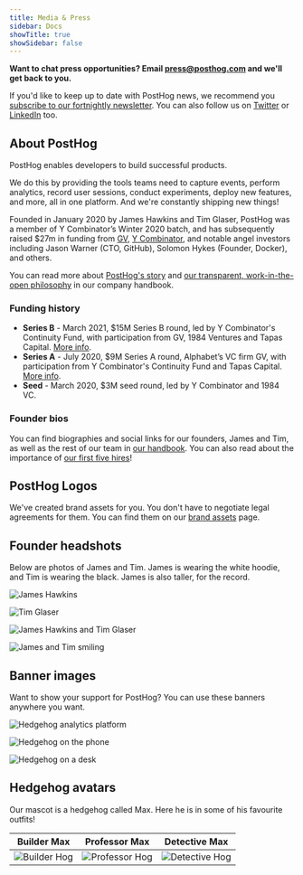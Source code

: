 ```yaml
---
title: Media & Press
sidebar: Docs
showTitle: true
showSidebar: false
---
```


**Want to chat press opportunities? Email [press@posthog.com](mailto:press@posthog.com) and we'll get back to you.**

If you'd like to keep up to date with PostHog news, we recommend you [subscribe to our fortnightly newsletter](https://newsletter.posthog.com/subscribe). You can also follow us on [Twitter](https://twitter.com/posthog) or [LinkedIn](https://www.linkedin.com/company/posthog) too. 

## About PostHog

PostHog enables developers to build successful products. 

We do this by providing the tools teams need to capture events, perform analytics, record user sessions, conduct experiments, deploy new features, and more, all in one platform. And we're constantly shipping new things!

Founded in January 2020 by James Hawkins and Tim Glaser, PostHog was a member of Y Combinator’s Winter 2020 batch, and has subsequently raised $27m in funding from [GV](https://www.gv.com/), [Y Combinator](https://www.ycombinator.com/), and notable angel investors including Jason Warner (CTO, GitHub), Solomon Hykes (Founder, Docker), and others.

You can read more about [PostHog's story](/handbook/company/story) and [our transparent, work-in-the-open philosophy](/handbook/company/culture) in our company handbook. 

### Funding history

- **Series B** - March 2021, $15M Series B round, led by Y Combinator's Continuity Fund, with participation from GV, 1984 Ventures and Tapas Capital. [More info](/blog/15-million-series-b).
- **Series A** - July 2020, $9M Series A round, Alphabet’s VC firm GV, with participation from Y Combinator's Continuity Fund and Tapas Capital. [More info](/blog/posthog-announces-9-million-dollar-series-A). 
- **Seed** - March 2020, $3M seed round, led by Y Combinator and 1984 VC.

### Founder bios

You can find biographies and social links for our founders, James and Tim, as well as the rest of our team in [our handbook](/people). You can also read about the importance of [our first five hires](/blog/posthog-first-five)!

## PostHog Logos

We've created brand assets for you. You don't have to negotiate legal agreements for them. You can find them on our [brand assets](/handbook/company/brand-assets) page.

## Founder headshots

Below are photos of James and Tim. James is wearing the white hoodie, and Tim is wearing the black. James is also taller, for the record.

![James Hawkins](https://res.cloudinary.com/dmukukwp6/image/upload/v1719914494/posthog.com/contents/DSC06385_1.jpg)

![Tim Glaser](https://res.cloudinary.com/dmukukwp6/image/upload/v1719914505/posthog.com/contents/DSC07325_1.jpg)

![James Hawkins and Tim Glaser](https://res.cloudinary.com/dmukukwp6/image/upload/v1719914504/posthog.com/contents/DSC05933_1.jpg)

![James and Tim smiling](https://res.cloudinary.com/dmukukwp6/image/upload/v1719915166/posthog.com/contents/DSC05980_2.jpg)

## Banner images

Want to show your support for PostHog? You can use these banners anywhere you want.

![Hedgehog analytics platform](https://res.cloudinary.com/dmukukwp6/image/upload/v1710055416/posthog.com/contents/images/blog/using-posthog/posthog-features.jpg)

![Hedgehog on the phone](https://res.cloudinary.com/dmukukwp6/image/upload/v1710055416/posthog.com/contents/images/blog/posthog-array-blog.png)

![Hedgehog on a desk](https://res.cloudinary.com/dmukukwp6/image/upload/v1710055416/posthog.com/contents/images/blog/posthog-ceo-diary-blog.png)


## Hedgehog avatars

Our mascot is a hedgehog called Max. Here he is in some of his favourite outfits!

| Builder Max         | Professor Max     | Detective Max|
|:--------------:|:-----------:|:------------:|
| ![Builder Hog](https://res.cloudinary.com/dmukukwp6/image/upload/v1710055416/posthog.com/contents/images/media/social-media-headers/hogs/builder_hog.png)  | ![Professor Hog](https://res.cloudinary.com/dmukukwp6/image/upload/v1710055416/posthog.com/contents/images/media/social-media-headers/hogs/professor_hog.png)     | ![Detective Hog](https://res.cloudinary.com/dmukukwp6/image/upload/v1710055416/posthog.com/contents/images/media/social-media-headers/hogs/detective_hog.png)        |
